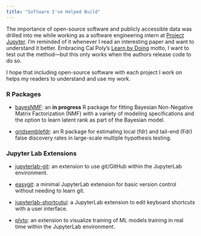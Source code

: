 ```yaml
---
title: "Software I've Helped Build"
---
```


The importance of open-source software and publicly accessible data was drilled into me while working as a software engineering intern at [Project Jupyter](https://jupyter.org/). I'm reminded of it whenever I read an interesting paper and want to understand it better. Embracing Cal Poly's [Learn by Doing](https://www.calpoly.edu/learn-by-doing) motto, I want to test out the method---but this only works when the authors release code to do so.

I hope that including open-source software with each project I work on helps my readers to understand and use my work.

### R Packages

-   [bayesNMF](https://github.com/jennalandy/bayesNMF): an **in progress** R package for fitting Bayesian Non-Negative Matrix Factorization (NMF) with a variety of modeling specifications and the option to learn latent rank as part of the Bayesian model.

-   [gridsemblefdr](https://github.com/jennalandy/gridsemblefdr): an R package for estimating local (fdr) and tail-end (Fdr) false discovery rates in large-scale multiple hypothesis testing.

### Jupyter Lab Extensions

-   [jupyterlab-git](https://github.com/jupyterlab/jupyterlab-git): an extension to use git/GitHub within the JupyterLab environment.

-   [easygit](https://github.com/jennalandy/jupyterlab-easygit): a minimal JupyterLab extension for basic version control without needing to learn git.

-   [jupyterlab-shortcutui](https://github.com/jupyterlab/jupyterlab-shortcutui): a JupyterLab extension to edit keyboard shortcuts with a user interface.

-   [plyto](https://github.com/jupytercalpoly/plyto): an extension to visualize training of ML models training in real time within the JupyterLab environment.
